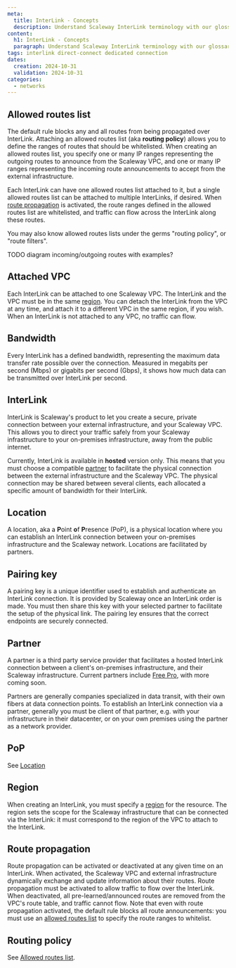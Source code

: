 ```yaml
---
meta:
  title: InterLink - Concepts
  description: Understand Scaleway InterLink terminology with our glossary of the core concepts underpinning this product. Learn about key features, architecture, and workflows.
content:
  h1: InterLink - Concepts
  paragraph: Understand Scaleway InterLink terminology with our glossary of the core concepts underpinning this product. Learn about key features, architecture, and workflows.
tags: interlink direct-connect dedicated connection
dates:
  creation: 2024-10-31
  validation: 2024-10-31
categories:
  - networks
---
```


## Allowed routes list

The default rule blocks any and all routes from being propagated over InterLink. Attaching an allowed routes list (aka **routing policy**) allows you to define the ranges of routes that should be whitelisted. When creating an allowed routes list, you specify one or many IP ranges representing the outgoing routes to announce from the Scaleway VPC, and one or many IP ranges representing the incoming route announcements to accept from the external infrastructure. 

Each InterLink can have one allowed routes list attached to it, but a single allowed routes list can be attached to multiple InterLinks, if desired. When [route propagation](#route-propagation) is activated, the route ranges defined in the allowed routes list are whitelisted, and traffic can flow across the InterLink along these routes.

You may also know allowed routes lists under the germs "routing policy", or "route filters".

TODO diagram incoming/outgoing routes with examples?

## Attached VPC

Each InterLink can be attached to one Scaleway VPC. The InterLink and the VPC must be in the same [region](#region). You can detach the InterLink from the VPC at any time, and attach it to a different VPC in the same region, if you wish. When an InterLink is not attached to any VPC, no traffic can flow.

## Bandwidth

Every InterLink has a defined bandwidth, representing the maximum data transfer rate possible over the connection. Measured in megabits per second (Mbps) or gigabits per second (Gbps), it shows how much data can be transmitted over InterLink per second.

## InterLink

InterLink is Scaleway's product to let you create a secure, private connection between your external infrastructure, and your Scaleway VPC. This allows you to direct your traffic safely from your Scaleway infrastructure to your on-premises infrastructure, away from the public internet.

Currently, InterLink is available in **hosted** version only. This means that you must choose a compatible [partner](#partner) to facilitate the physical connection between the external infrastructure and the Scaleway VPC. The physical connection may be shared between several clients, each allocated a specific amount of bandwidth for their InterLink.

## Location

A location, aka a **P**oint **o**f **P**resence (PoP), is a physical location where you can establish an InterLink connection between your on-premises infrastructure and the Scaleway network. Locations are facilitated by partners.

## Pairing key

A pairing key is a unique identifier used to establish and authenticate an InterLink connection. It is provided by Scaleway once an InterLink order is made. You must then share this key with your selected partner to facilitate the setup of the physical link. The pairing ley ensures that the correct endpoints are securely connected.

## Partner

A partner is a third party service provider that facilitates a hosted InterLink connection between a client's on-premises infrastructure, and their Scaleway infrastructure. Current partners include [Free Pro](https://pro.free.fr/), with more coming soon.

Partners are generally companies specialized in data transit, with their own fibers at data connection points. To establish an InterLink connection via a partner, generally you must be client of that partner, e.g. with your infrastructure in their datacenter, or on your own premises using the partner as a network provider.

## PoP

See [Location](#location)

## Region

When creating an InterLink, you must specify a [region](/network/vpc/concepts/#region-and-availability-zone) for the resource. The region sets the scope for the Scaleway infrastructure that can be connected via the InterLink: it must correspond to the region of the VPC to attach to the InterLink.

## Route propagation

Route propagation can be activated or deactivated at any given time on an InterLink. When activated, the Scaleway VPC and external infrastructure dynamically exchange and update information about their routes. Route propagation must be activated to allow traffic to flow over the InterLink. When deactivated, all pre-learned/announced routes are removed from the VPC's route table, and traffic cannot flow. Note that even with route propagation activated, the default rule blocks all route announcements: you must use an [allowed routes list](#allowed-routes-list) to specify the route ranges to whitelist.

## Routing policy

See [Allowed routes list](#allowed-routes-list).



